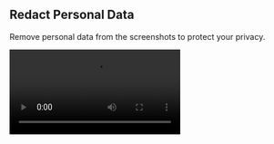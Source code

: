 
## Redact Personal Data

Remove personal data from the screenshots to protect your privacy.

<video src="/demo.mp4" className="not-prose w-full h-auto rounded-lg focus:outline-hidden focus:ring-0" autoPlay loop/>

### Tools
The redaction editor provides two tools to help you redact personal data.
- <Pencil className="inline-flex justify-center items-center size-6 p-1 mr-0.5 rounded-md text-white bg-black dark:text-black dark:bg-white aspect-square"/> Pencil —
**Drag** over sensitive information to redact it.
- <Eraser className="inline-flex justify-center items-center size-6 p-1 mr-0.5 rounded-md text-white bg-black dark:text-black dark:bg-white aspect-square"/> Eraser —
**Click/Drag** over a redaction to remove it.

